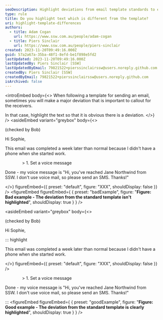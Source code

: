 ```yaml
---
seoDescription: Highlight deviations from email template standards to ensure important changes are clearly communicated and noticeable to recipients.
type: rule
title: Do you highlight text which is different from the template?
uri: highlight-template-differences
authors:
  - title: Adam Cogan
    url: https://www.ssw.com.au/people/adam-cogan
  - title: Piers Sinclair
    url: https://www.ssw.com.au/people/piers-sinclair
created: 2023-11-20T09:49:16.000Z
guid: 57a2a67a-35ba-48f1-8efd-be1f898e5fd2
lastUpdated: 2023-11-20T09:49:16.000Z
lastUpdatedBy: Piers Sinclair [SSW]
lastUpdatedByEmail: 79821522+pierssinclairssw@users.noreply.github.com
createdBy: Piers Sinclair [SSW]
createdByEmail: 79821522+pierssinclairssw@users.noreply.github.com
isArchived: false
---
```

<introEmbed
  body={<>
When following a template for sending an email, sometimes you will make a major deviation that is important to callout for the receivers.

In that case, highlight the text so that it is obvious there is a deviation.
  </>}
/>
<asideEmbed
  variant="greybox"
  body={<>
    
(checked by Bob)

Hi Sophie,

This email was completed a week later than normal because I didn't have a phone when she started work.

&emsp;&emsp;&emsp;&emsp;> 1. Set a voice message

Done - my voice message is "Hi, you've reached Jane Northwind from SSW. I don't use voice mail, so please send an SMS. Thanks!"

  </>}
  figureEmbed={{
    preset: "default",
    figure: "XXX",
    shouldDisplay: false
  }}
/>
<figureEmbed figureEmbed={ {
  preset: "badExample",
  figure: "**Figure: Bad example - The deviation from the standard template isn't highlighted**",
  shouldDisplay: true
} } />


<asideEmbed
  variant="greybox"
  body={<>
    
(checked by Bob)

Hi Sophie,

::: highlight

This email was completed a week later than normal because I didn't have a phone when she started work.

  </>}
  figureEmbed={{
    preset: "default",
    figure: "XXX",
    shouldDisplay: false
  }}
/>

&emsp;&emsp;&emsp;&emsp;> 1. Set a voice message

Done - my voice message is "Hi, you've reached Jane Northwind from SSW. I don't use voice mail, so please send an SMS. Thanks!"

:::
<figureEmbed figureEmbed={ {
  preset: "goodExample",
  figure: "**Figure: Good example - The deviation from the standard template is clearly highlighted**",
  shouldDisplay: true
} } />
